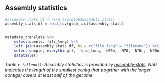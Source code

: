 
## Assembly statistics



```r





#assembly_stats_df = read_tsv(glob$assembly_stats) 
assembly_stats_df = read_tsv(glob_list$assembly_stats) 
        

metadata_translate %>%
    select(sample, file_long) %>%
    left_join(assembly_stats_df, by = c("file_long" = "filename")) %>%
    select(sample, everything(), -file_long, -N50n, -N70, -N70n, -N90n) %>%
    datatable()


```

*Table `r tableno()`: Assembly statistics is provided by [assembly-stats](https://github.com/sanger-pathogens/assembly-stats#assembly-stats). N50 indicates the length of the smallest contig that (together with the longer contigs) covers at least half of the genome.*
